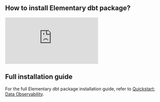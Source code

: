 ## How to install Elementary dbt package?

<Frame>
  <iframe
    src="https://www.loom.com/embed/5cf1aaa0708f43a993f8a2945473c7ac"
    frameborder="0"
    webkitallowfullscreen
    mozallowfullscreen
    allowfullscreen
    class="w-full h-64"
    style={{ height: "16rem" }}
  ></iframe>
</Frame>

## Full installation guide

For the full Elementary dbt package installation guide, refer to [Quickstart: Data Observability](/quickstart).
